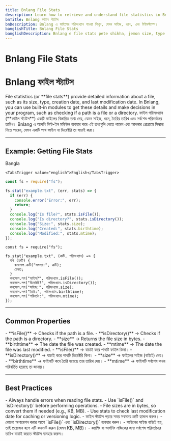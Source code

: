 ```yaml
---
title: Bnlang File Stats
description: Learn how to retrieve and understand file statistics in Bnlang, including size, type, and timestamps.
bnTitle: Bnlang ফাইল স্ট্যাটস
bnDescription: Bnlang এ ফাইলের পরিসংখ্যান পাওয়া শিখুন, যেমন সাইজ, ধরন, এবং টাইমস্ট্যাম্প।
banglishTitle: Bnlang File Stats
banglishDescription: Bnlang e file stats pete shikha, jemon size, type ar timestamp.
---
```


# <I18nEnglish>Bnlang File Stats</I18nEnglish>
# <I18nBangla>Bnlang ফাইল স্ট্যাটস</I18nBangla>


<I18nEnglish>
File statistics (or **file stats**) provide detailed information about a file, such as its size, type, creation date, and last modification date.  
In Bnlang, you can use built-in modules to get these details and make decisions in your program, such as checking if a path is a file or a directory.
</I18nEnglish>

<I18nBangla>
ফাইল পরিসংখ্যান (**ফাইল স্ট্যাটস**) একটি ফাইলের বিস্তারিত তথ্য দেয়, যেমন সাইজ, ধরন, তৈরির তারিখ এবং সর্বশেষ পরিবর্তনের তারিখ।  
Bnlang এ আপনি বিল্ট-ইন মডিউল ব্যবহার করে এই তথ্যগুলি পেতে পারেন এবং আপনার প্রোগ্রামে সিদ্ধান্ত নিতে পারেন, যেমন একটি পাথ ফাইল না ডিরেক্টরি তা যাচাই করা।
</I18nBangla>



---

## Example: Getting File Stats

<Tabs defaultValue="bangla" className="w-full">
  <TabsList>
    <TabsTrigger value="bangla">Bangla</TabsTrigger>
    
    <TabsTrigger value="english">English</TabsTrigger>
  </TabsList>

  <TabsContent value="english">

```js
const fs = require("fs");

fs.stat("example.txt", (err, stats) => {
  if (err) {
    console.error("Error:", err);
    return;
  }
  console.log("Is file?", stats.isFile());
  console.log("Is directory?", stats.isDirectory());
  console.log("Size:", stats.size);
  console.log("Created:", stats.birthtime);
  console.log("Modified:", stats.mtime);
});
```
  </TabsContent>

  <TabsContent value="bangla">

```bnl
const fs = require("fs");

fs.stat("example.txt", (ত্রুটি, পরিসংখ্যান) => {
  যদি (ত্রুটি) {
    কনসোল.ত্রুটি("সমস্যা:", ত্রুটি);
    ফেরত;
  }
  কনসোল.লগ("ফাইল?", পরিসংখ্যান.isFile());
  কনসোল.লগ("ডিরেক্টরি?", পরিসংখ্যান.isDirectory());
  কনসোল.লগ("সাইজ:", পরিসংখ্যান.size);
  কনসোল.লগ("তৈরি:", পরিসংখ্যান.birthtime);
  কনসোল.লগ("পরিবর্তন:", পরিসংখ্যান.mtime);
});
```
  </TabsContent>

  
</Tabs>

---

## Common Properties

<I18nEnglish>
- **isFile()** → Checks if the path is a file.  
- **isDirectory()** → Checks if the path is a directory.  
- **size** → Returns the file size in bytes.  
- **birthtime** → The date the file was created.  
- **mtime** → The date the file was last modified.
</I18nEnglish>

<I18nBangla>
- **isFile()** → যাচাই করে পাথটি ফাইল কিনা।  
- **isDirectory()** → যাচাই করে পাথটি ডিরেক্টরি কিনা।  
- **size** → ফাইলের সাইজ (বাইটে) দেয়।  
- **birthtime** → ফাইলটি কবে তৈরি হয়েছে তার তারিখ দেয়।  
- **mtime** → ফাইলটি সর্বশেষ কখন পরিবর্তিত হয়েছে তা জানায়।
</I18nBangla>



---

## Best Practices

<I18nEnglish>
- Always handle errors when reading file stats.  
- Use `isFile()` and `isDirectory()` before performing operations.  
- File sizes are in bytes, so convert them if needed (e.g., KB, MB).  
- Use stats to check last modification date for caching or versioning logic.
</I18nEnglish>

<I18nBangla>
- ফাইল স্ট্যাটস পড়ার সময় সবসময় ত্রুটি হ্যান্ডল করুন।  
- কোনো অপারেশন করার আগে `isFile()` এবং `isDirectory()` ব্যবহার করুন।  
- ফাইলের সাইজ বাইটে হয়, তাই প্রয়োজন হলে এটি কনভার্ট করুন (যেমন KB, MB)।  
- ক্যাশিং বা ভার্সনিং লজিকের জন্য সর্বশেষ পরিবর্তনের তারিখ যাচাই করতে স্ট্যাটস ব্যবহার করুন।
</I18nBangla>


